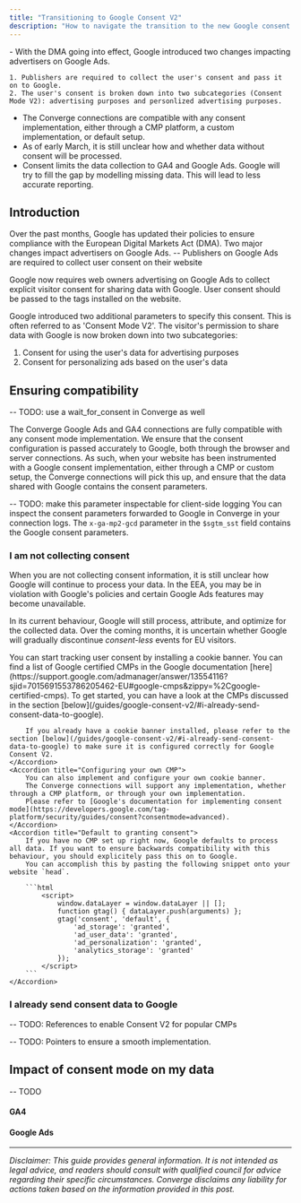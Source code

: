 ```yaml
---
title: "Transitioning to Google Consent V2"
description: "How to navigate the transition to the new Google consent mode"
---
```


<Accordion title="Key takeaways" icon="lightbulb" iconType="duotone">
  - With the DMA going into effect, Google introduced two changes impacting advertisers on Google Ads.
  
    1. Publishers are required to collect the user's consent and pass it on to Google.
    2. The user's consent is broken down into two subcategories (Consent Mode V2): advertising purposes and personlized advertising purposes.

  - The Converge connections are compatible with any consent implementation, either through a CMP platform, a custom implementation, or default setup.
  - As of early March, it is still unclear how and whether data without consent will be processed.
  - Consent limits the data collection to GA4 and Google Ads. Google will try to fill the gap by modelling missing data. This will lead to less accurate reporting. 
</Accordion>

## Introduction
Over the past months, Google has updated their policies to ensure compliance with the European Digital Markets Act (DMA). Two major changes impact advertisers on Google Ads. -- Publishers on Google Ads are required to collect user consent on their website

Google now requires web owners advertising on Google Ads to collect explicit visitor consent for sharing data with Google. User consent should be passed to the tags installed on the website.

Google introduced two additional parameters to specify this consent. This is often referred to as 'Consent Mode V2'. The visitor's permission to share data with Google is now broken down into two subcategories:
1. Consent for using the user's data for advertising purposes
2. Consent for personalizing ads based on the user's data

## Ensuring compatibility

-- TODO: use a wait_for_consent in Converge as well


The Converge Google Ads and GA4 connections are fully compatible with any consent mode implementation. We ensure that the consent configuration is passed accurately to Google, both through the browser and server connections.
As such, when your website has been instrumented with a Google consent implementation, either through a CMP or custom setup, the Converge connections will pick this up, and ensure that the data shared with Google contains the consent parameters.

-- TODO: make this parameter inspectable for client-side logging
<Accordion title="Inspecting the consent parameters">
    You can inspect the consent parameters forwarded to Google in Converge in your connection logs. The `x-ga-mp2-gcd` parameter in the `$sgtm_sst` field contains the Google consent parameters.
</Accordion>

### I am not collecting consent
When you are not collecting consent information, it is still unclear how Google will continue to process your data. In the EEA, you may be in violation with Google's policies and certain Google Ads features may become unavailable.

In its current behaviour, Google will still process, attribute, and optimize for the collected data. Over the coming months, it is uncertain whether Google will gradually discontinue *consent-less* events for EU visitors.

<AccordionGroup>
    <Accordion title="Installing a CMP">
        You can start tracking user consent by installing a cookie banner.
        You can find a list of Google certified CMPs in the Google documentation [here](https://support.google.com/admanager/answer/13554116?sjid=7015691553786205462-EU#google-cmps&zippy=%2Cgoogle-certified-cmps).
        To get started, you can have a look at the CMPs discussed in the section [below](/guides/google-consent-v2/#i-already-send-consent-data-to-google).
        
        If you already have a cookie banner installed, please refer to the section [below](/guides/google-consent-v2/#i-already-send-consent-data-to-google) to make sure it is configured correctly for Google Consent V2.
    </Accordion>
    <Accordion title="Configuring your own CMP">
        You can also implement and configure your own cookie banner.
        The Converge connections will support any implementation, whether through a CMP platform, or through your own implementation.
        Please refer to [Google's documentation for implementing consent mode](https://developers.google.com/tag-platform/security/guides/consent?consentmode=advanced).
    </Accordion>
    <Accordion title="Default to granting consent">
        If you have no CMP set up right now, Google defaults to process all data. If you want to ensure backwards compatibility with this behaviour, you should explicitely pass this on to Google.
        You can accomplish this by pasting the following snippet onto your website `head`.

        ```html 
            <script>
                window.dataLayer = window.dataLayer || [];
                function gtag() { dataLayer.push(arguments) };
                gtag('consent', 'default', {
                    'ad_storage': 'granted',
                    'ad_user_data': 'granted',
                    'ad_personalization': 'granted',
                    'analytics_storage': 'granted'
                });
            </script>
        ```
    </Accordion>
</AccordionGroup>

### I already send consent data to Google

-- TODO: References to enable Consent V2 for popular CMPs

-- TODO: Pointers to ensure a smooth implementation. 

## Impact of consent mode on my data
-- TODO
#### GA4
#### Google Ads

---
*Disclaimer: This guide provides general information. It is not intended as legal advice, and readers should consult with qualified council for advice regarding their specific circumstances. Converge disclaims any liability for actions taken based on the information provided in this post.*
